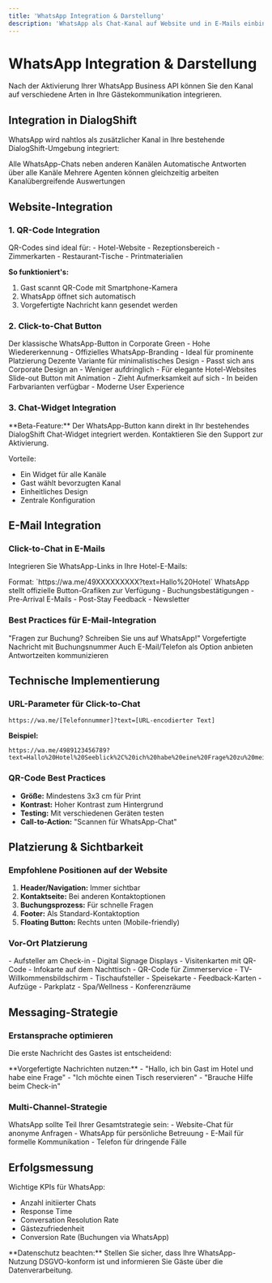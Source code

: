 ```yaml
---
title: 'WhatsApp Integration & Darstellung'
description: 'WhatsApp als Chat-Kanal auf Website und in E-Mails einbinden'
---
```


# WhatsApp Integration & Darstellung

Nach der Aktivierung Ihrer WhatsApp Business API können Sie den Kanal auf verschiedene Arten in Ihre Gästekommunikation integrieren.

## Integration in DialogShift

WhatsApp wird nahtlos als zusätzlicher Kanal in Ihre bestehende DialogShift-Umgebung integriert:

<CardGroup cols={2}>
  <Card title="Einheitliche Inbox" icon="inbox">
    Alle WhatsApp-Chats neben anderen Kanälen
  </Card>
  <Card title="Chatbot-Integration" icon="robot">
    Automatische Antworten über alle Kanäle
  </Card>
  <Card title="Team-Kollaboration" icon="users">
    Mehrere Agenten können gleichzeitig arbeiten
  </Card>
  <Card title="Analytics" icon="chart-bar">
    Kanalübergreifende Auswertungen
  </Card>
</CardGroup>

## Website-Integration

### 1. QR-Code Integration

<Info>
QR-Codes sind ideal für:
- Hotel-Website
- Rezeptionsbereich
- Zimmerkarten
- Restaurant-Tische
- Printmaterialien
</Info>

**So funktioniert's:**
1. Gast scannt QR-Code mit Smartphone-Kamera
2. WhatsApp öffnet sich automatisch
3. Vorgefertigte Nachricht kann gesendet werden

### 2. Click-to-Chat Button

<Tabs>
  <Tab title="Standard Grün">
    Der klassische WhatsApp-Button in Corporate Green
    - Hohe Wiedererkennung
    - Offizielles WhatsApp-Branding
    - Ideal für prominente Platzierung
  </Tab>
  
  <Tab title="Schwarz/Weiß">
    Dezente Variante für minimalistisches Design
    - Passt sich ans Corporate Design an
    - Weniger aufdringlich
    - Für elegante Hotel-Websites
  </Tab>
  
  <Tab title="Animiert">
    Slide-out Button mit Animation
    - Zieht Aufmerksamkeit auf sich
    - In beiden Farbvarianten verfügbar
    - Moderne User Experience
  </Tab>
</Tabs>

### 3. Chat-Widget Integration

<Note>
**Beta-Feature:** Der WhatsApp-Button kann direkt in Ihr bestehendes DialogShift Chat-Widget integriert werden. Kontaktieren Sie den Support zur Aktivierung.
</Note>

Vorteile:
- Ein Widget für alle Kanäle
- Gast wählt bevorzugten Kanal
- Einheitliches Design
- Zentrale Konfiguration

## E-Mail Integration

### Click-to-Chat in E-Mails

Integrieren Sie WhatsApp-Links in Ihre Hotel-E-Mails:

<Steps>
  <Step title="Link generieren">
    Format: `https://wa.me/49XXXXXXXXX?text=Hallo%20Hotel`
  </Step>
  <Step title="Button erstellen">
    WhatsApp stellt offizielle Button-Grafiken zur Verfügung
  </Step>
  <Step title="In E-Mails einbinden">
    - Buchungsbestätigungen
    - Pre-Arrival E-Mails  
    - Post-Stay Feedback
    - Newsletter
  </Step>
</Steps>

### Best Practices für E-Mail-Integration

<CardGroup cols={2}>
  <Card title="Klarer Call-to-Action" icon="hand-pointer">
    "Fragen zur Buchung? Schreiben Sie uns auf WhatsApp!"
  </Card>
  <Card title="Kontext mitgeben" icon="message">
    Vorgefertigte Nachricht mit Buchungsnummer
  </Card>
  <Card title="Alternative bieten" icon="envelope">
    Auch E-Mail/Telefon als Option anbieten
  </Card>
  <Card title="Erwartungen setzen" icon="clock">
    Antwortzeiten kommunizieren
  </Card>
</CardGroup>

## Technische Implementierung

### URL-Parameter für Click-to-Chat

```
https://wa.me/[Telefonnummer]?text=[URL-encodierter Text]
```

**Beispiel:**
```
https://wa.me/4989123456789?text=Hallo%20Hotel%20Seeblick%2C%20ich%20habe%20eine%20Frage%20zu%20meiner%20Buchung%20%23123456
```

### QR-Code Best Practices

- **Größe:** Mindestens 3x3 cm für Print
- **Kontrast:** Hoher Kontrast zum Hintergrund
- **Testing:** Mit verschiedenen Geräten testen
- **Call-to-Action:** "Scannen für WhatsApp-Chat"

## Platzierung & Sichtbarkeit

### Empfohlene Positionen auf der Website

1. **Header/Navigation:** Immer sichtbar
2. **Kontaktseite:** Bei anderen Kontaktoptionen
3. **Buchungsprozess:** Für schnelle Fragen
4. **Footer:** Als Standard-Kontaktoption
5. **Floating Button:** Rechts unten (Mobile-friendly)

### Vor-Ort Platzierung

<AccordionGroup>
  <Accordion title="Rezeption">
    - Aufsteller am Check-in
    - Digital Signage Displays
    - Visitenkarten mit QR-Code
  </Accordion>
  
  <Accordion title="Hotelzimmer">
    - Infokarte auf dem Nachttisch
    - QR-Code für Zimmerservice
    - TV-Willkommensbildschirm
  </Accordion>
  
  <Accordion title="Restaurant/Bar">
    - Tischaufsteller
    - Speisekarte
    - Feedback-Karten
  </Accordion>
  
  <Accordion title="Weitere Bereiche">
    - Aufzüge
    - Parkplatz
    - Spa/Wellness
    - Konferenzräume
  </Accordion>
</AccordionGroup>

## Messaging-Strategie

### Erstansprache optimieren

Die erste Nachricht des Gastes ist entscheidend:

<Tip>
**Vorgefertigte Nachrichten nutzen:**
- "Hallo, ich bin Gast im Hotel und habe eine Frage"
- "Ich möchte einen Tisch reservieren"
- "Brauche Hilfe beim Check-in"
</Tip>

### Multi-Channel-Strategie

<Info>
WhatsApp sollte Teil Ihrer Gesamtstrategie sein:
- Website-Chat für anonyme Anfragen
- WhatsApp für persönliche Betreuung
- E-Mail für formelle Kommunikation
- Telefon für dringende Fälle
</Info>

## Erfolgsmessung

Wichtige KPIs für WhatsApp:
- Anzahl initiierter Chats
- Response Time
- Conversation Resolution Rate
- Gästezufriedenheit
- Conversion Rate (Buchungen via WhatsApp)

<Warning>
**Datenschutz beachten:** Stellen Sie sicher, dass Ihre WhatsApp-Nutzung DSGVO-konform ist und informieren Sie Gäste über die Datenverarbeitung.
</Warning> 